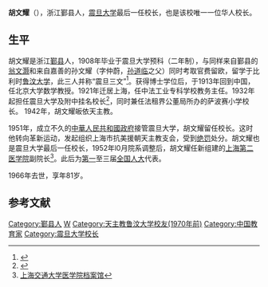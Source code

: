 '''胡文耀'''（{{bd|1885年||1966年|1月1日}}），浙江鄞县人，[[震旦大学|震旦大学]]最后一任校长，也是该校唯一一位华人校长。

==生平==
胡文耀是浙江[[鄞县|鄞县]]人，1908年毕业于震旦大学预科（二年制），与同样来自鄞县的[[翁文灏|翁文灏]]和来自嘉善的孙文耀（字仲蔚，[[孙道临|孙道临]]之父）同时考取官费留欧，留学于比利时[[鲁汶大学|鲁汶大学]]，此三人并称“震旦三文”<ref>{{cite web|url=http://www.shtong.gov.cn/Newsite/node2/node4/node2249/luwan/node37527/node37529/node63620/userobject1ai51837.html|title=胡文耀(1885～1966年)|publisher=上海市地方志办公室|accessdate=2021-05-25|archive-date=2021-05-24|archive-url=https://web.archive.org/web/20210524160740/http://www.shtong.gov.cn/Newsite/node2/node4/node2249/luwan/node37527/node37529/node63620/userobject1ai51837.html|dead-url=no}}</ref>。获得博士学位后，于1913年回到中国，任北京大学数学教授。1921年迁居上海，任中法工业专科学校教务主任。1932年起担任震旦大学及附中挂名校长<ref>{{Cite web | url=http://www.dag1.ecnu.edu.cn/xiaoshi/zhendan.htm | title=华东师范大学档案馆 | archiveurl=https://archive.li/20130731022501/http://www.dag1.ecnu.edu.cn/xiaoshi/zhendan.htm | archivedate=2013-07-31 | deadurl=yes | access-date=2009-11-12 }}</ref>，同时兼任法租界公董局所办的萨波赛小学校长。 1942年，胡文耀皈依天主教。 

1951年，成立不久的[[中華人民共和國政府|中華人民共和國政府]]接管震旦大学，胡文耀留任校长。这时他转向革新运动，发起组织上海市抗美援朝天主教支会，受到[[绝罚|绝罚]]处分。胡文耀也是震旦大学最后一任校长，1952年l0月院系调整后，胡文耀任新组建的[[上海第二医学院|上海第二医学院]]副院长<ref>[http://trs.shsmu.edu.cn/dang/readnews.asp?newsid=405 上海交通大学医学院档案馆]{{dead link|date=2018年4月 |bot=InternetArchiveBot |fix-attempted=yes }}</ref>。此后为[[第一届全国人民代表大会代表名单|第一]]至三届[[全国人大|全国人大]]代表。

1966年去世，享年81岁。

==参考文献==
{{Reflist}}

{{DEFAULTSORT:H}}
[[Category:鄞县人|Category:鄞县人]]
[[Category:胡姓|W]]
[[Category:天主教鲁汶大学校友(1970年前)|Category:天主教鲁汶大学校友(1970年前)]] 
[[Category:中国教育家|Category:中国教育家]]
[[Category:震旦大学校长|Category:震旦大学校长]]